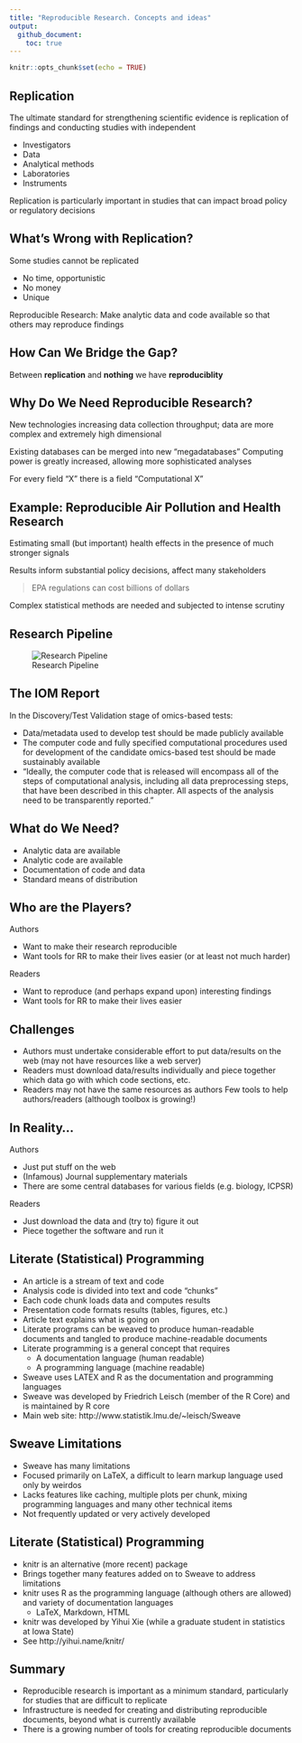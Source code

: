 ```yaml
---
title: "Reproducible Research. Concepts and ideas"
output: 
  github_document:
    toc: true
---
```


```r
knitr::opts_chunk$set(echo = TRUE)
```

## Replication
The ultimate standard for strengthening scientific evidence is replication of findings and conducting studies with independent

- Investigators	
- Data
- Analytical methods
- Laboratories
- Instruments

Replication is particularly important in studies that can impact broad policy or regulatory decisions

## What’s Wrong with Replication?
Some studies cannot be replicated

- No time, opportunistic
- No money
- Unique

Reproducible Research: Make analytic data and code available so that others may reproduce findings

## How Can We Bridge the Gap?
Between **replication** and **nothing** we have **reproduciblity**

## Why Do We Need Reproducible Research?
New technologies increasing data collection throughput; data are more complex and extremely high dimensional

Existing databases can be merged into new “megadatabases”
Computing power is greatly increased, allowing more sophisticated analyses

For every field “X” there is a field “Computational X”

## Example: Reproducible Air Pollution and Health Research
Estimating small (but important) health effects in the presence of much stronger signals

Results inform substantial policy decisions, affect many stakeholders

> EPA regulations can cost billions of dollars

Complex statistical methods are needed and subjected to intense scrutiny

## Research Pipeline
![Research Pipeline](https://github.com/carlosguadian/datasciencecoursera/blob/master/04_Reproducible_Research/week_1/research_pipeline.png?raw=true)

## The IOM Report
In the Discovery/Test Validation stage of omics-based tests:

- Data/metadata used to develop test should be made publicly available
- The computer code and fully specified computational procedures used for development of the candidate omics-based test should be made sustainably available
- “Ideally, the computer code that is released will encompass all of the steps of computational analysis, including all data preprocessing steps, that have been described in this chapter. All aspects of the analysis need to be transparently reported.”

## What do We Need?

- Analytic data are available
- Analytic code are available
- Documentation of code and data
- Standard means of distribution

## Who are the Players?
Authors

- Want to make their research reproducible
- Want tools for RR to make their lives easier (or at least not much harder)

Readers

- Want to reproduce (and perhaps expand upon) interesting findings
- Want tools for RR to make their lives easier

## Challenges

- Authors must undertake considerable effort to put data/results on the web (may not have resources like a web server)
- Readers must download data/results individually and piece together which data go with which code sections, etc.
- Readers may not have the same resources as authors
Few tools to help authors/readers (although toolbox is growing!)

## In Reality…
Authors

- Just put stuff on the web
- (Infamous) Journal supplementary materials
- There are some central databases for various fields (e.g. biology, ICPSR)

Readers

- Just download the data and (try to) figure it out
- Piece together the software and run it

## Literate (Statistical) Programming
- An article is a stream of text and code
- Analysis code is divided into text and code “chunks”
- Each code chunk loads data and computes results
- Presentation code formats results (tables, figures, etc.)
- Article text explains what is going on
- Literate programs can be weaved to produce human-readable documents and tangled to produce machine-readable documents
- Literate programming is a general concept that requires
  - A documentation language (human readable)
  - A programming language (machine readable)
- Sweave uses LATEX and R as the documentation and programming languages
- Sweave was developed by Friedrich Leisch (member of the R Core) and is maintained by R core
- Main web site: http://www.statistik.lmu.de/~leisch/Sweave

## Sweave Limitations

- Sweave has many limitations
- Focused primarily on LaTeX, a difficult to learn markup language used only by weirdos
- Lacks features like caching, multiple plots per chunk, mixing programming languages and many other technical items
- Not frequently updated or very actively developed

## Literate (Statistical) Programming

- knitr is an alternative (more recent) package
- Brings together many features added on to Sweave to address limitations
- knitr uses R as the programming language (although others are allowed) and variety of documentation languages
  - LaTeX, Markdown, HTML
- knitr was developed by Yihui Xie (while a graduate student in statistics at Iowa State)
- See http://yihui.name/knitr/

## Summary

 - Reproducible research is important as a minimum standard, particularly for studies that are difficult to replicate
- Infrastructure is needed for creating and distributing reproducible documents, beyond what is currently available
- There is a growing number of tools for creating reproducible documents
